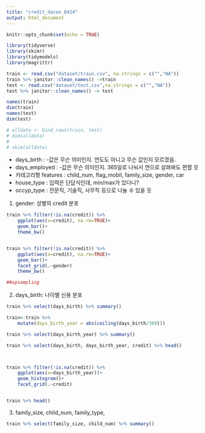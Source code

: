 ---
title: "credit_dacon_0424"
output: html_document
---

```{r setup, include=FALSE}
knitr::opts_chunk$set(echo = TRUE)
```



```{r cars}
library(tidyverse)
library(skimr)
library(tidymodels)
library(magrittr)

train <- read.csv("dataset/train.csv", na.strings = c("","NA"))
train %>% janitor::clean_names() ->train
test <- read.csv("dataset/test.csv",na.strings = c("","NA"))
test %>% janitor::clean_names() -> test

names(train)
dim(train)
names(test)
dim(test)

# alldata <- bind_rows(train, test)
# dim(alldata)
# 
# skim(alldata)
```


* days_birth : -값은 무슨 의미인지. 연도도 아니고 무슨 값인지 모르겠음. 
* days_employed : -값은 무슨 의미인지. 365일로 나눠서 연으로 살펴봐도 편할 듯
* 카테고리형 features : child_num, flag_mobil, family_size, gender, car
* house_type : 입력은 단답식인데, min/max가 있다니?
* occyp_type : 전문직, 기술직, 사무직 등으로 나눌 수 있을 듯


1) gender: 성별의 credit 분포
```{r cars}
train %>% filter(!is.na(credit)) %>%
    ggplot(aes(x=credit), na.rm=TRUE)+
    geom_bar()+
    theme_bw()


train %>% filter(!is.na(credit)) %>%
    ggplot(aes(x=credit), na.rm=TRUE)+
    geom_bar()+
    facet_grid(.~gender)
    theme_bw()

##upsampling
```



2) days_birth: 나이별 신용 분포
```{r cars}
train %>% select(days_birth) %>% summary()

train<-train %>%
    mutate(days_birth_year = abs(ceiling(days_birth/360))) 

train %>% select(days_birth_year) %>% summary()

train %>% select(days_birth, days_birth_year, credit) %>% head()



train %>% filter(!is.na(credit)) %>%
    ggplot(aes(x=days_birth_year))+
    geom_histogram()+
    facet_grid(.~credit)


train %>% head()


```

3) family_size, child_num, family_type, 

```{r}

train %>% select(family_size, child_num) %>% summary()




```

























